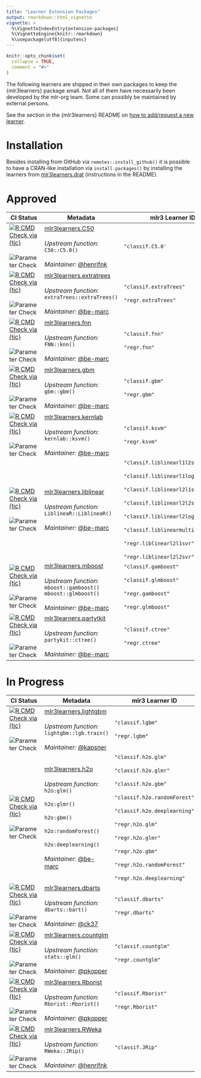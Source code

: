 ```yaml
---
title: "Learner Extension Packages"
output: rmarkdown::html_vignette
vignette: >
  %\VignetteIndexEntry{extension-packages}
  %\VignetteEngine{knitr::rmarkdown}
  %\usepackage[utf8]{inputenc}
---
```


```r
knitr::opts_chunk$set(
  collapse = TRUE,
  comment = "#>"
)
```

The following learners are shipped in their own packages to keep the {mlr3learners} package small.
Not all of them have necessarily been developed by the mlr-org team.
Some can possibly be maintained by external persons.

See the section in the {mlr3learners} README on [how to add/request a new learner](https://github.com/mlr-org/mlr3learners#requestingadding-additional-learners).

# Installation

Besides installing from GitHub via `remotes::install_github()` it is possible to have a CRAN-like installation via `install.packages()` by installing the learners from [mlr3learners.drat](https://github.com/mlr3learners/mlr3learners.drat) (instructions in the README).

# Approved

| CI Status                                                                                                                                                                                                                                                                                                                                                      | Metadata                                                                                                                                                                                                                                                        | mlr3 Learner ID                                                                                                                                                                                                                                                                                          |
| -------------------------------------------------------------------------------------------------------------------------------------------------------------------------------------------------------------------------------------------------------------------------------------------------------------------------------------------------------------- | --------------------------------------------------------------------------------------------------------------------------------------------------------------------------------------------------------------------------------------------------------------- | -------------------------------------------------------------------------------------------------------------------------------------------------------------------------------------------------------------------------------------------------------------------------------------------------------- |
| [![R CMD Check via {tic}](https://github.com/mlr3learners/mlr3learners.C50/workflows/R%20CMD%20Check%20via%20{tic}/badge.svg?branch=master)](https://github.com/mlr3learners/mlr3learners.C50/actions) <br> <br> ![Parameter Check](https://github.com/mlr3learners/mlr3learners.C50/workflows/Parameter%20Check/badge.svg?branch=master)                      |  [mlr3learners.C50](https://github.com/mlr3learners/mlr3learners.C50) <br><br> <i>Upstream function:</i> `C50::C5.0()` <br><br> <i>Maintainer:</i> [\@henrifnk](https://github.com/henrifnk)                                      | `"classif.C5.0'`                                                                                                                                                                                                                                                                                         |
| [![R CMD Check via {tic}](https://github.com/mlr3learners/mlr3learners.extraTrees/workflows/R%20CMD%20Check%20via%20{tic}/badge.svg?branch=master)](https://github.com/mlr3learners/mlr3learners.extraTrees/actions) <br> <br> ![Parameter Check](https://github.com/mlr3learners/mlr3learners.extraTrees/workflows/Parameter%20Check/badge.svg?branch=master) |  [mlr3learners.extratrees](https://github.com/mlr3learners/mlr3learners.extratrees) <br><br> <i>Upstream function:</i> `extraTrees::extraTrees()` <br><br> <i>Maintainer:</i> [\@be-marc](https://github.com/be-marc)             | `"classif.extraTrees"` <br><br> `"regr.extraTrees"`                                                                                                                                                                                                                                                      |
| [![R CMD Check via {tic}](https://github.com/mlr3learners/mlr3learners.FNN/workflows/R%20CMD%20Check%20via%20{tic}/badge.svg?branch=master)](https://github.com/mlr3learners/mlr3learners.FNN/actions) <br> <br> ![Parameter Check](https://github.com/mlr3learners/mlr3learners.FNN/workflows/Parameter%20Check/badge.svg?branch=master)                      |  [mlr3learners.fnn](https://github.com/mlr3learners/mlr3learners.fnn) <br><br> <i>Upstream function:</i> `FNN::knn()` <br><br> <i>Maintainer:</i> [\@be-marc](https://github.com/be-marc)                                         | `"classif.fnn"` <br><br> `"regr.fnn"`                                                                                                                                                                                                                                                                    |
| [![R CMD Check via {tic}](https://github.com/mlr3learners/mlr3learners.gbm/workflows/R%20CMD%20Check%20via%20{tic}/badge.svg?branch=master)](https://github.com/mlr3learners/mlr3learners.gbm/actions) <br> <br> ![Parameter Check](https://github.com/mlr3learners/mlr3learners.gbm/workflows/Parameter%20Check/badge.svg?branch=master)                      |  [mlr3learners.gbm](https://github.com/mlr3learners/mlr3learners.gbm)<br><br> <i>Upstream function:</i> `gbm::gbm()` <br><br> <i>Maintainer:</i> [\@be-marc](https://github.com/be-marc)                                          | `"classif.gbm"` <br><br> `"regr.gbm"`                                                                                                                                                                                                                                                                    |
| [![R CMD Check via {tic}](https://github.com/mlr3learners/mlr3learners.kernlab/workflows/R%20CMD%20Check%20via%20{tic}/badge.svg?branch=master)](https://github.com/mlr3learners/mlr3learners.kernlab/actions) <br> <br> ![Parameter Check](https://github.com/mlr3learners/mlr3learners.kernlab/workflows/Parameter%20Check/badge.svg?branch=master)          |  [mlr3learners.kernlab](https://github.com/mlr3learners/mlr3learners.kernlab) <br><br> <i>Upstream function:</i> `kernlab::ksvm()` <br><br> <i>Maintainer:</i> [\@be-marc](https://github.com/be-marc)                                  | `"classif.ksvm"` <br><br> `"regr.ksvm"`                                                                                                                                                                                                                                                                  |
| [![R CMD Check via {tic}](https://github.com/mlr3learners/mlr3learners.liblinear/workflows/R%20CMD%20Check%20via%20{tic}/badge.svg?branch=master)](https://github.com/mlr3learners/mlr3learners.liblinear/actions) <br> <br> ![Parameter Check](https://github.com/mlr3learners/mlr3learners.liblinear/workflows/Parameter%20Check/badge.svg?branch=master)    |  [mlr3learners.liblinear](https://github.com/mlr3learners/mlr3learners.liblinear) <br><br> <i>Upstream function:</i> `LiblineaR::LiblineaR()` <br><br> <i>Maintainer:</i> [\@be-marc](https://github.com/be-marc)                 | `"classif.liblinearl1l2svc"` <br><br> `"classif.liblinearl1logreg"` <br><br> `"classif.liblinearl2l1svc"` <br><br> `"classif.liblinearl2l2svc"` <br><br> `"classif.liblinearl2logreg"` <br><br> `"classif.liblinearmulticlasssvc"` <br><br> `"regr.liblinearl2l1svr"` <br><br> `"regr.liblinearl2l2svr"` |
| [![R CMD Check via {tic}](https://github.com/mlr3learners/mlr3learners.mboost/workflows/R%20CMD%20Check%20via%20{tic}/badge.svg?branch=master)](https://github.com/mlr3learners/mlr3learners.mboost/actions) <br> <br> ![Parameter Check](https://github.com/mlr3learners/mlr3learners.mboost/workflows/Parameter%20Check/badge.svg?branch=master)             |  [mlr3learners.mboost](https://github.com/mlr3learners/mlr3learners.mboost) <br><br> <i>Upstream function:</i> `mboost::gamboost()` <br> `mboost::glmboost()` <br><br> <i>Maintainer:</i> [\@be-marc](https://github.com/be-marc) | `"classif.gamboost"` <br><br> `"classif.glmboost"` <br><br> `"regr.gamboost"` <br><br> `"regr.glmboost"`                                                                                                                                                                                                 |  |  |
| [![R CMD Check via {tic}](https://github.com/mlr3learners/mlr3learners.partykit/workflows/R%20CMD%20Check%20via%20{tic}/badge.svg?branch=master)](https://github.com/mlr3learners/mlr3learners.partykit/actions) <br> <br> ![Parameter Check](https://github.com/mlr3learners/mlr3learners.partykit/workflows/Parameter%20Check/badge.svg?branch=master)       |  [mlr3learners.partytkit](https://github.com/mlr3learners/mlr3learners.partykit) <br><br> <i>Upstream function:</i> `partykit::ctree()` <br><br> <i>Maintainer:</i> [\@be-marc](https://github.com/be-marc)                       | `"classif.ctree"` <br><br> `"regr.ctree"`                                                                                                                                                                                                                                                                |

# In Progress

| CI Status                                                                                                                                                                                                                                                                                                                                                | Metadata                                                                                                                                                                                                                                                                                                                           | mlr3 Learner ID                                                                                                                                                                                                                                                                                                |
| -------------------------------------------------------------------------------------------------------------------------------------------------------------------------------------------------------------------------------------------------------------------------------------------------------------------------------------------------------- | ---------------------------------------------------------------------------------------------------------------------------------------------------------------------------------------------------------------------------------------------------------------------------------------------------------------------------------- | -------------------------------------------------------------------------------------------------------------------------------------------------------------------------------------------------------------------------------------------------------------------------------------------------------------- |
| [![R CMD Check via {tic}](https://github.com/mlr3learners/mlr3learners.lightgbm/workflows/R%20CMD%20Check%20via%20{tic}/badge.svg?branch=master)](https://github.com/mlr3learners/mlr3learners.lightgbm/actions) <br> <br> ![Parameter Check](https://github.com/mlr3learners/mlr3learners.lightgbm/workflows/Parameter%20Check/badge.svg?branch=master) |  [mlr3learners.lightgbm](https://github.com/mlr3learners/mlr3learners.lightgbm) <br><br> <i>Upstream function:</i> <br> `lightgbm::lgb.train()` <br><br> <i>Maintainer:</i> [\@kapsner](https://github.com/kapsner)                                                                                  | `"classif.lgbm"` <br><br> `"regr.lgbm"`                                                                                                                                                                                                                                                                        |
| [![R CMD Check via {tic}](https://github.com/mlr3learners/mlr3learners.h2o/workflows/R%20CMD%20Check%20via%20{tic}/badge.svg?branch=master)](https://github.com/mlr3learners/mlr3learners.h2o/actions) <br> <br> ![Parameter Check](https://github.com/mlr3learners/mlr3learners.h2o/workflows/Parameter%20Check/badge.svg?branch=master)                |  [mlr3learners.h2o](https://github.com/mlr3learners/mlr3learners.h2o) <br><br> <i>Upstream function:</i> <br> `h2o:glm()` <br><br> `h2o:glmr()` <br><br> `h2o:gbm()` <br><br> `h2o:randomForest()` <br><br> `h2o:deeplearning()` <br><br> <i>Maintainer:</i> [\@be-marc](https://github.com/be-marc) | `"classif.h2o.glm"` <br><br> `"classif.h2o.glmr"` <br><br> `"classif.h2o.gbm"` <br><br> `"classif.h2o.randomForest"` <br><br> `"classif.h2o.deeplearning"` <br><br> `"regr.h2o.glm"`<br><br> `"regr.h2o.glmr"` <br><br> `"regr.h2o.gbm"` <br><br> `"regr.h2o.randomForest"` <br><br> `"regr.h2o.deeplearning"` |
| [![R CMD Check via {tic}](https://github.com/mlr3learners/mlr3learners.dbarts/workflows/R%20CMD%20Check%20via%20{tic}/badge.svg?branch=master)](https://github.com/mlr3learners/mlr3learners.dbarts/actions) <br> <br> ![Parameter Check](https://github.com/mlr3learners/mlr3learners.dbarts/workflows/Parameter%20Check/badge.svg?branch=master)       |  [mlr3learners.dbarts](https://github.com/mlr3learners/mlr3learners.dbarts) <br><br> <i>Upstream function:</i> `dbarts::bart()` <br><br> <i>Maintainer:</i> [\@ck37](https://github.com/ck37)                                                                                                        | `"classif.dbarts"` <br><br> `"regr.dbarts"`                                                                                                                                                                                                                                                                    |
| [![R CMD Check via {tic}](https://github.com/mlr3learners/mlr3learners.countglm/workflows/R%20CMD%20Check%20via%20{tic}/badge.svg?branch=master)](https://github.com/mlr3learners/mlr3learners.countglm/actions) <br> <br> ![Parameter Check](https://github.com/mlr3learners/mlr3learners.countglm/workflows/Parameter%20Check/badge.svg?branch=master) |  [mlr3learners.countglm](https://github.com/mlr3learners/mlr3learners.countglm) <br><br> <i>Upstream function:</i> `stats::glm()` <br><br> <i>Maintainer:</i> [\@pkopper](https://github.com/pkopper)                                                                                                | `"classif.countglm"`<br><br> `"regr.countglm"`                                                                                                                                                                                                                                                                 |
| [![R CMD Check via {tic}](https://github.com/mlr3learners/mlr3learners.Rborist/workflows/R%20CMD%20Check%20via%20{tic}/badge.svg?branch=master)](https://github.com/mlr3learners/mlr3learners.Rborist/actions) <br> <br> ![Parameter Check](https://github.com/mlr3learners/mlr3learners.Rborist/workflows/Parameter%20Check/badge.svg?branch=master)    |  [mlr3learners.Rborist](https://github.com/mlr3learners/mlr3learners.Rborist) <br><br> <i>Upstream function:</i> `Rborist::Rborist()` <br><br> <i>Maintainer:</i> [\@pkopper](https://github.com/pkopper)                                                                                            | `"classif.Rborist"` <br><br> `"regr.Rborist"`                                                                                                                                                                                                                                                                  |
| [![R CMD Check via {tic}](https://github.com/mlr3learners/mlr3learners.RWeka/workflows/R%20CMD%20Check%20via%20{tic}/badge.svg?branch=master)](https://github.com/mlr3learners/mlr3learners.RWeka/actions) <br> <br> ![Parameter Check](https://github.com/mlr3learners/mlr3learners.RWeka/workflows/Parameter%20Check/badge.svg?branch=master)          |  [mlr3learners.RWeka](https://github.com/henrifnk/mlr3learners.RWeka) <br><br> <i>Upstream function:</i> `RWeka::JRip()` <br><br> <i>Maintainer:</i> [\@henrifnk](https://github.com/henrifnk)                                                                                                       | `"classif.JRip"`                                                                                                                                                                                                                                                                                               |

